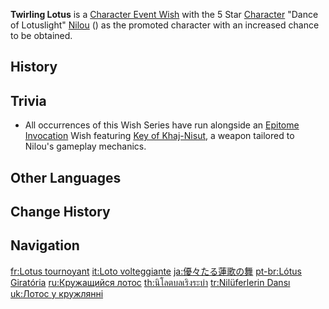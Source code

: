 {{Wish Series Infobox
|character = Nilou
|type      = Character Event Wishes
}}
'''Twirling Lotus''' is a [[Character Event Wish]] with the 5 Star [[Character]] "Dance of Lotuslight" [[Nilou]] ({{Hydro}}) as the promoted character with an increased chance to be obtained.

==History==
{{Wish History Table}}

==Trivia==
* All occurrences of this Wish Series have run alongside an [[Epitome Invocation]] Wish featuring [[Key of Khaj-Nisut]], a weapon tailored to Nilou's gameplay mechanics.

==Other Languages==
{{Other Languages
|en        = Twirling Lotus
|zhs       = 翩舞歈莲
|zhs_rm    = Piānwǔ Yúlián
|zht       = 翩舞歈蓮
|zht_rm    = Piānwǔ Yúlián
|zh_tl     = Fluttering Dance Song Lotus
|ja        = 優々たる蓮歌の舞
|ja_rm     = Yuuyuu-taru Renka no Mai
|ja_tl     = Graceful Dance of the Lotus Song
|ko        = 사뿐한 수련의 춤
|ko_rm     = Sappunhan Suryeon-ui Chum
|ko_tl     = Soft Water Lily's Dance
|es        = Revoloteo de los lotos
|es_tl     = Fluttering of the Lotuses
|fr        = Lotus tournoyant
|fr_tl     = Twirling Lotus
|ru        = Кружащийся лотос
|ru_tl     = Twirling Lotus
|th        = นิโลตบลเริงระบำ
|th_rm     = 
|th_tl     = 
|vi        = Cánh Sen Đung Đưa
|vi_tl     = Swaying Lotus Petals
|de        = Wirbelnder Lotos
|de_tl     = Twirling Lotus
|id        = Tarian Limbai Teratai
|id_tl     = Lotus Swing Dance
|pt        = Lótus Giratória
|pt_tl     = Revolving Lotus
|tr        = Nilüferlerin Dansı
|tr_tl     = Dance of Lotus
|it        = Loto volteggiante
|it_tl     = Twirling Lotus
}}

==Change History==
{{Change History|3.1}}

==Navigation==
{{Wish Navbox}}

[[fr:Lotus tournoyant]]
[[it:Loto volteggiante]]
[[ja:優々たる蓮歌の舞]]
[[pt-br:Lótus Giratória]]
[[ru:Кружащийся лотос]]
[[th:นิโลตบลเริงระบำ]]
[[tr:Nilüferlerin Dansı]]
[[uk:Лотос у кружлянні]]